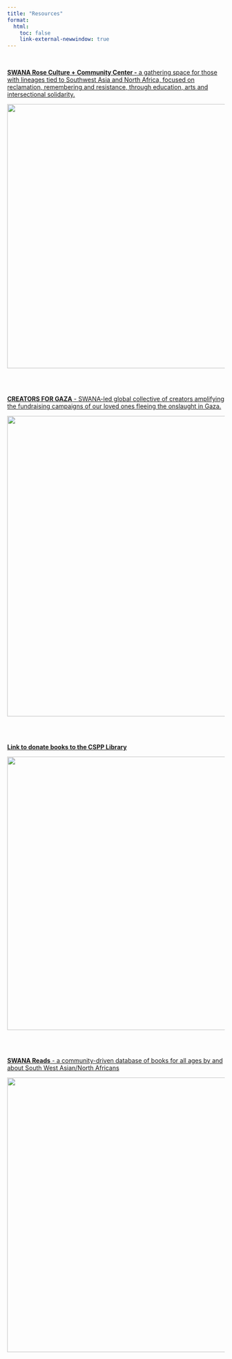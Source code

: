 ```yaml
---
title: "Resources"
format:
  html:
    toc: false
    link-external-newwindow: true
---
```


<br>

[**SWANA Rose Culture + Community Center -** a gathering space for those with lineages tied to Southwest Asia and North Africa, focused on reclamation, remembering and resistance, through education, arts and intersectional solidarity.](https://www.swanarosepdx.org/ "https://www.swanarosepdx.org/")

[![](images/swana-rose-logo.png){width="611"}](https://www.swanarosepdx.org/)

```{=html}

<!--<iframe width="1000" height="640" style="font-size: clamp(1.5rem, 3.5vw, 2.4rem) src="https://www.swanarosepdx.org/calendar/" title="SWANA Rose Culture + Community Center Calendar"></iframe> -->
```
<br> <br>

[**CREATORS FOR GAZA** - SWANA-led global collective of creators amplifying the fundraising campaigns of our loved ones fleeing the onslaught in Gaza.](https://creatorsforgaza.github.io/the-list/ "https://creatorsforgaza.github.io/the-list/")

[![](images/cfg-logo.jpeg){width="695"}](https://creatorsforgaza.github.io/the-list/)

<br> <br>

[**Link to donate books to the CSPP Library**](https://bookshop.org/wishlists/4246a0749ea15a34ee077ac60a6aca4039cbd63d "https://bookshop.org/wishlists")

[![](images/cspp-book-donations.png){width="632"}](https://bookshop.org/wishlists/4246a0749ea15a34ee077ac60a6aca4039cbd63d)

<br> <br>

[**SWANA Reads** - a community-driven database of books for all ages by and about South West Asian/North Africans](https://litwits.notion.site/SWANA-Reads-cd8fc45a6f0f40aa96886ad870fcf669 "bit.ly/swana-reads")

[![](images/swana-reads-logo.png){width="635"}](https://litwits.notion.site/SWANA-Reads-cd8fc45a6f0f40aa96886ad870fcf669)
